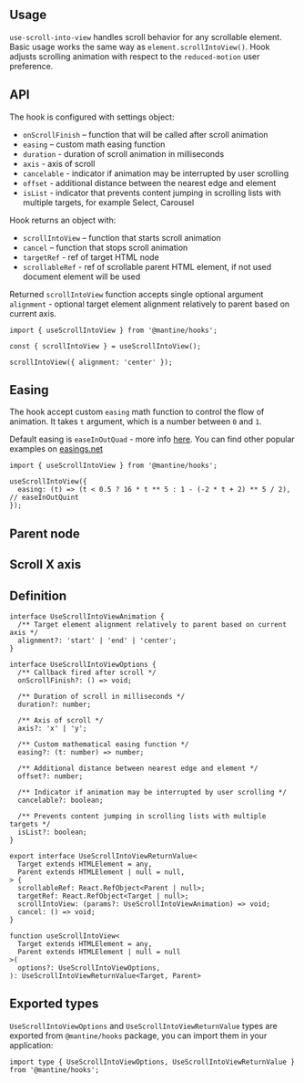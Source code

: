 

## Usage

`use-scroll-into-view` handles scroll behavior for any scrollable element. Basic usage works the same way as `element.scrollIntoView()`.
Hook adjusts scrolling animation with respect to the `reduced-motion` user preference.

<Demo data={HooksDemos.useScrollIntoViewUsage} />

## API

The hook is configured with settings object:

- `onScrollFinish` – function that will be called after scroll animation
- `easing` – custom math easing function
- `duration` - duration of scroll animation in milliseconds
- `axis` - axis of scroll
- `cancelable` - indicator if animation may be interrupted by user scrolling
- `offset` - additional distance between the nearest edge and element
- `isList` - indicator that prevents content jumping in scrolling lists with multiple targets, for example Select, Carousel

Hook returns an object with:

- `scrollIntoView` – function that starts scroll animation
- `cancel` – function that stops scroll animation
- `targetRef` - ref of target HTML node
- `scrollableRef` - ref of scrollable parent HTML element, if not used document element will be used

Returned `scrollIntoView` function accepts single optional argument `alignment` - optional target element alignment relatively to parent based on current axis.

```tsx
import { useScrollIntoView } from '@mantine/hooks';

const { scrollIntoView } = useScrollIntoView();

scrollIntoView({ alignment: 'center' });
```

## Easing

The hook accept custom `easing` math function to control the flow of animation.
It takes `t` argument, which is a number between `0` and `1`.

Default easing is `easeInOutQuad` - more info [here](https://easings.net/#easeInOutQuad).
You can find other popular examples on [easings.net](https://easings.net/)

```tsx
import { useScrollIntoView } from '@mantine/hooks';

useScrollIntoView({
  easing: (t) => (t < 0.5 ? 16 * t ** 5 : 1 - (-2 * t + 2) ** 5 / 2), // easeInOutQuint
});
```

## Parent node

<Demo data={HooksDemos.useScrollIntoViewParent} />

## Scroll X axis

<Demo data={HooksDemos.useScrollIntoViewAxis} />

## Definition

```tsx
interface UseScrollIntoViewAnimation {
  /** Target element alignment relatively to parent based on current axis */
  alignment?: 'start' | 'end' | 'center';
}

interface UseScrollIntoViewOptions {
  /** Callback fired after scroll */
  onScrollFinish?: () => void;

  /** Duration of scroll in milliseconds */
  duration?: number;

  /** Axis of scroll */
  axis?: 'x' | 'y';

  /** Custom mathematical easing function */
  easing?: (t: number) => number;

  /** Additional distance between nearest edge and element */
  offset?: number;

  /** Indicator if animation may be interrupted by user scrolling */
  cancelable?: boolean;

  /** Prevents content jumping in scrolling lists with multiple targets */
  isList?: boolean;
}

export interface UseScrollIntoViewReturnValue<
  Target extends HTMLElement = any,
  Parent extends HTMLElement | null = null,
> {
  scrollableRef: React.RefObject<Parent | null>;
  targetRef: React.RefObject<Target | null>;
  scrollIntoView: (params?: UseScrollIntoViewAnimation) => void;
  cancel: () => void;
}

function useScrollIntoView<
  Target extends HTMLElement = any,
  Parent extends HTMLElement | null = null
>(
  options?: UseScrollIntoViewOptions,
): UseScrollIntoViewReturnValue<Target, Parent>
```

## Exported types

`UseScrollIntoViewOptions` and `UseScrollIntoViewReturnValue` types are exported from `@mantine/hooks` package,
you can import them in your application:

```tsx
import type { UseScrollIntoViewOptions, UseScrollIntoViewReturnValue } from '@mantine/hooks';
```
